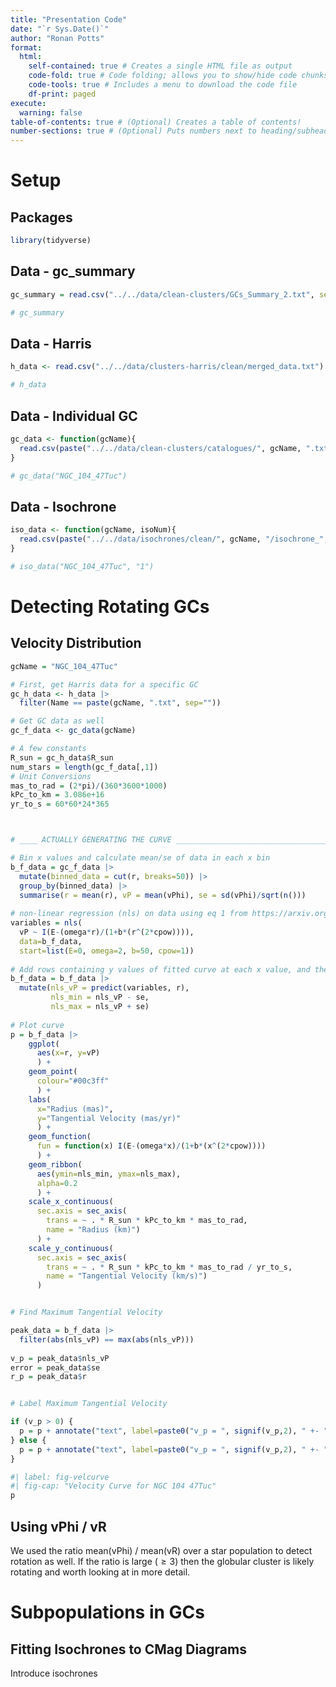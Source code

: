 ```yaml
---
title: "Presentation Code"
date: "`r Sys.Date()`"
author: "Ronan Potts"
format: 
  html: 
    self-contained: true # Creates a single HTML file as output
    code-fold: true # Code folding; allows you to show/hide code chunks
    code-tools: true # Includes a menu to download the code file
    df-print: paged
execute:
  warning: false
table-of-contents: true # (Optional) Creates a table of contents!
number-sections: true # (Optional) Puts numbers next to heading/subheadings
---
```


# Setup

## Packages

```r
library(tidyverse)
```

## Data - gc_summary

```r
gc_summary = read.csv("../../data/clean-clusters/GCs_Summary_2.txt", sep=",")

# gc_summary
```

## Data - Harris

```r
h_data <- read.csv("../../data/clusters-harris/clean/merged_data.txt")

# h_data
```

## Data - Individual GC

```r
gc_data <- function(gcName){
  read.csv(paste("../../data/clean-clusters/catalogues/", gcName, ".txt", sep=""),sep=',')
}

# gc_data("NGC_104_47Tuc")
```

## Data - Isochrone

```r
iso_data <- function(gcName, isoNum){
  read.csv(paste("../../data/isochrones/clean/", gcName, "/isochrone_", isoNum, ".txt", sep=""),sep=',')
}

# iso_data("NGC_104_47Tuc", "1")
```

# Detecting Rotating GCs

## Velocity Distribution

```r
gcName = "NGC_104_47Tuc"

# First, get Harris data for a specific GC
gc_h_data <- h_data |>
  filter(Name == paste(gcName, ".txt", sep=""))

# Get GC data as well
gc_f_data <- gc_data(gcName)

# A few constants
R_sun = gc_h_data$R_sun
num_stars = length(gc_f_data[,1])
# Unit Conversions
mas_to_rad = (2*pi)/(360*3600*1000)
kPc_to_km = 3.086e+16
yr_to_s = 60*60*24*365



# ____ ACTUALLY GENERATING THE CURVE ______________________________________________

# Bin x values and calculate mean/se of data in each x bin
b_f_data = gc_f_data |>
  mutate(binned_data = cut(r, breaks=50)) |>
  group_by(binned_data) |>
  summarise(r = mean(r), vP = mean(vPhi), se = sd(vPhi)/sqrt(n()))
      
# non-linear regression (nls) on data using eq 1 from https://arxiv.org/pdf/1305.6025.pdf
variables = nls(
  vP ~ I(E-(omega*r)/(1+b*(r^(2*cpow)))),
  data=b_f_data,
  start=list(E=0, omega=2, b=50, cpow=1))
      
# Add rows containing y values of fitted curve at each x value, and the ribbon y range
b_f_data = b_f_data |>
  mutate(nls_vP = predict(variables, r),
         nls_min = nls_vP - se,
         nls_max = nls_vP + se)
      
# Plot curve
p = b_f_data |>
    ggplot(
      aes(x=r, y=vP)
      ) +
    geom_point(
      colour="#00c3ff"
      ) +
    labs(
      x="Radius (mas)",
      y="Tangential Velocity (mas/yr)"
      ) +
    geom_function(
      fun = function(x) I(E-(omega*x)/(1+b*(x^(2*cpow))))
      ) +
    geom_ribbon(
      aes(ymin=nls_min, ymax=nls_max),
      alpha=0.2
      ) +
    scale_x_continuous(
      sec.axis = sec_axis(
        trans = ~ . * R_sun * kPc_to_km * mas_to_rad,
        name = "Radius (km)")
      ) + 
    scale_y_continuous(
      sec.axis = sec_axis(
        trans = ~ . * R_sun * kPc_to_km * mas_to_rad / yr_to_s,
        name = "Tangential Velocity (km/s)")
      )


# Find Maximum Tangential Velocity

peak_data = b_f_data |>
  filter(abs(nls_vP) == max(abs(nls_vP)))
         
v_p = peak_data$nls_vP
error = peak_data$se
r_p = peak_data$r


# Label Maximum Tangential Velocity

if (v_p > 0) {
  p = p + annotate("text", label=paste0("v_p = ", signif(v_p,2), " +- ", signif(error,1)), x=r_p, y = v_p + 1.5*error)
} else {
  p = p + annotate("text", label=paste0("v_p = ", signif(v_p,2), " +- ", signif(error,1)), x=r_p, y = v_p - 1.5*error)
}
```

```r
#| label: fig-velcurve
#| fig-cap: "Velocity Curve for NGC 104 47Tuc" 
p
```

## Using vPhi / vR

We used the ratio mean(vPhi) / mean(vR) over a star population to detect rotation as well. If the ratio is large ($\geq 3$) then the globular cluster is likely rotating and worth looking at in more detail.

# Subpopulations in GCs

## Fitting Isochrones to CMag Diagrams

Introduce isochrones
